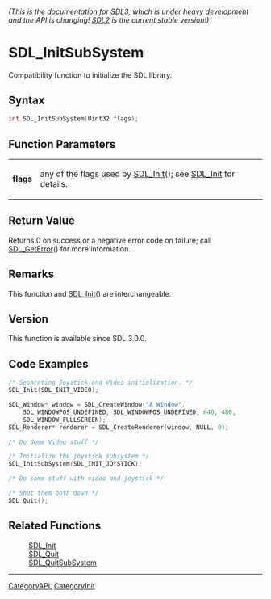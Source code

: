 ====== (This is the documentation for SDL3, which is under heavy development and the API is changing! [https://wiki.libsdl.org/SDL2/ SDL2] is the current stable version!) ======
= SDL_InitSubSystem =

Compatibility function to initialize the SDL library.

== Syntax ==

<syntaxhighlight lang='c'>
int SDL_InitSubSystem(Uint32 flags);
</syntaxhighlight>

== Function Parameters ==

{|
|'''flags'''
|any of the flags used by [[SDL_Init]](); see [[SDL_Init]] for details.
|}

== Return Value ==

Returns 0 on success or a negative error code on failure; call
[[SDL_GetError]]() for more information.

== Remarks ==

This function and [[SDL_Init]]() are interchangeable.

== Version ==

This function is available since SDL 3.0.0.

== Code Examples ==

<syntaxhighlight lang='c++'>
/* Separating Joystick and Video initialization. */
SDL_Init(SDL_INIT_VIDEO);

SDL_Window* window = SDL_CreateWindow("A Window",
    SDL_WINDOWPOS_UNDEFINED, SDL_WINDOWPOS_UNDEFINED, 640, 480,
    SDL_WINDOW_FULLSCREEN);
SDL_Renderer* renderer = SDL_CreateRenderer(window, NULL, 0);

/* Do Some Video stuff */

/* Initialize the joystick subsystem */
SDL_InitSubSystem(SDL_INIT_JOYSTICK);

/* Do some stuff with video and joystick */

/* Shut them both down */
SDL_Quit();
</syntaxhighlight>

== Related Functions ==

:[[SDL_Init]]
:[[SDL_Quit]]
:[[SDL_QuitSubSystem]]

----
[[CategoryAPI]], [[CategoryInit]]


